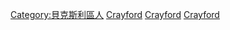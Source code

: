 [[Category:貝克斯利區人|Category:貝克斯利區人]]
[[Category:倫敦各地人物|Crayford]]
[[Category:英格蘭各城市出身人物|Crayford]]
[[Category:肯特郡人_(1965年前)|Crayford]]